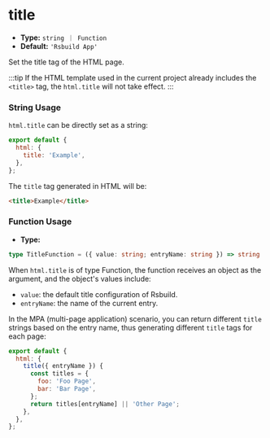 # title

- **Type:** `string ｜ Function`
- **Default:** `'Rsbuild App'`

Set the title tag of the HTML page.

:::tip
If the HTML template used in the current project already includes the `<title>` tag, the `html.title` will not take effect.
:::

### String Usage

`html.title` can be directly set as a string:

```js
export default {
  html: {
    title: 'Example',
  },
};
```

The `title` tag generated in HTML will be:

```html
<title>Example</title>
```

### Function Usage

- **Type:**

```ts
type TitleFunction = ({ value: string; entryName: string }) => string | void;
```

When `html.title` is of type Function, the function receives an object as the argument, and the object's values include:

- `value`: the default title configuration of Rsbuild.
- `entryName`: the name of the current entry.

In the MPA (multi-page application) scenario, you can return different `title` strings based on the entry name, thus generating different `title` tags for each page:

```js
export default {
  html: {
    title({ entryName }) {
      const titles = {
        foo: 'Foo Page',
        bar: 'Bar Page',
      };
      return titles[entryName] || 'Other Page';
    },
  },
};
```
